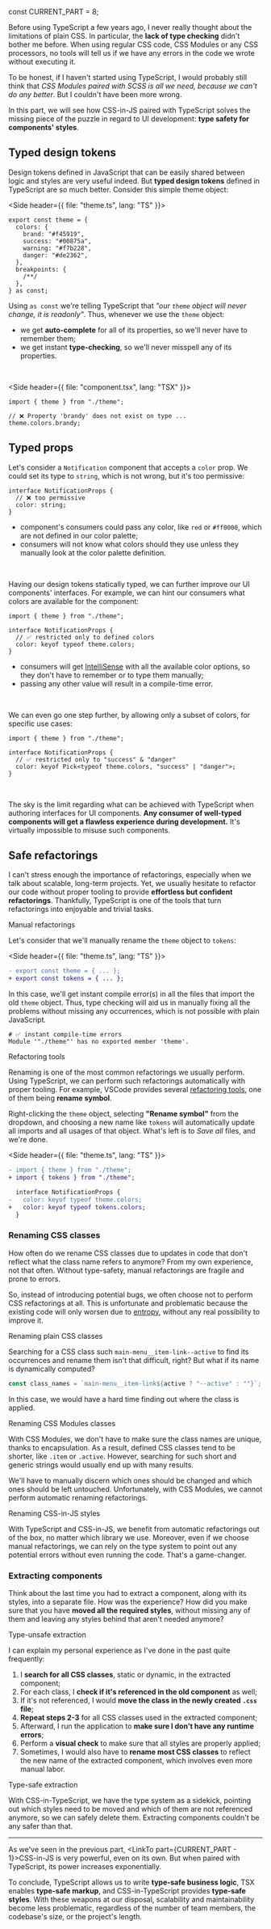 
const CURRENT_PART = 8;


<TOC current={CURRENT_PART} />

Before using TypeScript a few years ago, I never really thought about the limitations of plain CSS. In particular, the **lack of type checking** didn't bother me before. When using regular CSS code, CSS Modules or any CSS processors, no tools will tell us if we have any errors in the code we wrote without executing it.

To be honest, if I haven't started using TypeScript, I would probably still think that _CSS Modules paired with SCSS is all we need, because we can't do any better_. But I couldn't have been more wrong.

In this part, we will see how CSS-in-JS paired with TypeScript solves the missing piece of the puzzle in regard to UI development: **type safety for components' styles**.

## Typed design tokens

Design tokens defined in JavaScript that can be easily shared between logic and styles are very useful indeed. But **typed design tokens** defined in TypeScript are so much better. Consider this simple theme object:

<Side header={{ file: "theme.ts", lang: "TS" }}>

```ts{11}
export const theme = {
  colors: {
    brand: "#f45919",
    success: "#00875a",
    warning: "#f7b228",
    danger: "#de2362",
  },
  breakpoints: {
    /**/
  },
} as const;
```

</Side>

Using `as const` we're telling TypeScript that _"our `theme` object will never change, it is readonly"_. Thus, whenever we use the `theme` object:

- we get **auto-complete** for all of its properties, so we'll never have to remember them;
- we get instant **type-checking**, so we'll never misspell any of its properties.

<br />

<Side header={{ file: "component.tsx", lang: "TSX" }}>

<!-- prettier-ignore-start -->

```tsx
import { theme } from "./theme";

// ❌ Property 'brandy' does not exist on type ...
theme.colors.brandy;
```

<!-- prettier-ignore-end -->

</Side>

## Typed props

Let's consider a `Notification` component that accepts a `color` prop. We could set its type to `string`, which is not wrong, but it's too permissive:

```tsx
interface NotificationProps {
  // ❌ too permissive
  color: string;
}
```

- component's consumers could pass any color, like `red` or `#ff0000`, which are not defined in our color palette;
- consumers will not know what colors should they use unless they manually look at the color palette definition.

<br />

Having our design tokens statically typed, we can further improve our UI components' interfaces. For example, we can hint our consumers what colors are available for the component:

<!-- prettier-ignore-start -->

```tsx
import { theme } from "./theme";

interface NotificationProps {
  // ✅ restricted only to defined colors
  color: keyof typeof theme.colors;
}
```

<!-- prettier-ignore-end -->

- consumers will get [IntelliSense](https://code.visualstudio.com/docs/editor/intellisense) with all the available color options, so they don't have to remember or to type them manually;
- passing any other value will result in a compile-time error.

<br />

We can even go one step further, by allowing only a subset of colors, for specific use cases:

<!-- prettier-ignore-start -->

```tsx
import { theme } from "./theme";

interface NotificationProps {
  // ✅ restricted only to "success" & "danger"
  color: keyof Pick<typeof theme.colors, "success" | "danger">;
}
```

<!-- prettier-ignore-end -->

<br />

The sky is the limit regarding what can be achieved with TypeScript when authoring interfaces for UI components. **Any consumer of well-typed components will get a flawless experience during development.** It's virtually impossible to misuse such components.

## Safe refactorings

I can't stress enough the importance of refactorings, especially when we talk about scalable, long-term projects. Yet, we usually hesitate to refactor our code without proper tooling to provide **effortless but confident refactorings**. Thankfully, TypeScript is one of the tools that turn refactorings into enjoyable and trivial tasks.

<Subheading>
  <Status type="ok" />
  Manual refactorings
</Subheading>

Let's consider that we'll manually rename the `theme` object to `tokens`:

<Side header={{ file: "theme.ts", lang: "TS" }}>

```diff
- export const theme = { ... };
+ export const tokens = { ... };
```

</Side>

In this case, we'll get instant compile error(s) in all the files that import the old `theme` object. Thus, type checking will aid us in manually fixing all the problems without missing any occurrences, which is not possible with plain JavaScript.

```shell
# ✅ instant compile-time errors
Module '"./theme"' has no exported member 'theme'.
```

<Subheading>
  <Status type="ok" />
  Refactoring tools
</Subheading>

Renaming is one of the most common refactorings we usually perform. Using TypeScript, we can perform such refactorings automatically with proper tooling. For example, VSCode provides several [refactoring tools](https://code.visualstudio.com/docs/editor/refactoring), one of them being **rename symbol**.

Right-clicking the `theme` object, selecting **"Rename symbol"** from the dropdown, and choosing a new name like `tokens` will automatically update all imports and all usages of that object. What's left is to _Save all_ files, and we're done.

<Side header={{ file: "theme.ts", lang: "TS" }}>

```diff
- import { theme } from "./theme";
+ import { tokens } from "./theme";

  interface NotificationProps {
-   color: keyof typeof theme.colors;
+   color: keyof typeof tokens.colors;
  }
```

</Side>

### Renaming CSS classes

How often do we rename CSS classes due to updates in code that don't reflect what the class name refers to anymore? From my own experience, not that often. Without type-safety, manual refactorings are fragile and prone to errors.

So, instead of introducing potential bugs, we often choose not to perform CSS refactorings at all. This is unfortunate and problematic because the existing code will only worsen due to [entropy](https://en.wikipedia.org/wiki/Software_entropy), without any real possibility to improve it.

<Subheading>
  <Status type="err" />
  Renaming plain CSS classes
</Subheading>

Searching for a CSS class such `main-menu__item-link--active` to find its occurrences and rename them isn't that difficult, right? But what if its name is dynamically computed?

```js
const class_names = `main-menu__item-link${active ? "--active" : ""}`;
```

In this case, we would have a hard time finding out where the class is applied.

<Subheading>
  <Status type="err" />
  Renaming CSS Modules classes
</Subheading>

With CSS Modules, we don't have to make sure the class names are unique, thanks to encapsulation. As a result, defined CSS classes tend to be shorter, like `.item` or `.active`. However, searching for such short and generic strings would usually end up with many results.

We'll have to manually discern which ones should be changed and which ones should be left untouched. Unfortunately, with CSS Modules, we cannot perform automatic renaming refactorings.

<Subheading>
  <Status type="ok" />
  Renaming CSS-in-JS styles
</Subheading>

With TypeScript and CSS-in-JS, we benefit from automatic refactorings out of the box, no matter which library we use. Moreover, even if we choose manual refactorings, we can rely on the type system to point out any potential errors without even running the code. That's a game-changer.

### Extracting components

Think about the last time you had to extract a component, along with its styles, into a separate file. How was the experience? How did you make sure that you have **moved all the required styles**, without missing any of them and leaving any styles behind that aren't needed anymore?

<Subheading>
  <Status type="err" />
  Type-unsafe extraction
</Subheading>

I can explain my personal experience as I've done in the past quite frequently:

1. I **search for all CSS classes**, static or dynamic, in the extracted component;
2. For each class, I **check if it's referenced in the old component** as well;
3. If it's not referenced, I would **move the class in the newly created `.css` file**;
4. **Repeat steps 2-3** for all CSS classes used in the extracted component;
5. Afterward, I run the application to **make sure I don't have any runtime errors**;
6. Perform a **visual check** to make sure that all styles are properly applied;
7. Sometimes, I would also have to **rename most CSS classes** to reflect the new name of the extracted component, which involves even more manual labor.

<Subheading>
  <Status type="ok" />
  Type-safe extraction
</Subheading>

With CSS-in-TypeScript, we have the type system as a sidekick, pointing out which styles need to be moved and which of them are not referenced anymore, so we can safely delete them. Extracting components couldn't be any safer than that.

---

As we've seen in the previous part, <LinkTo part={CURRENT_PART - 1}>CSS-in-JS</LinkTo> is very powerful, even on its own. But when paired with TypeScript, its power increases exponentially.

To conclude, TypeScript allows us to write **type-safe business logic**, TSX enables **type-safe markup**, and CSS-in-TypeScript provides **type-safe styles**. With these weapons at our disposal, scalability and maintainability become less problematic, regardless of the number of team members, the codebase's size, or the project's length.
